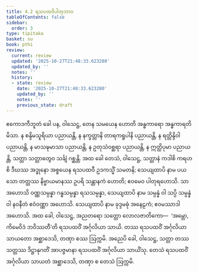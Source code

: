 ```yaml
---
title: 4.2 ရသပထဝိပါတုဘာဝ
tableOfContents: false
sidebar:
  order: 3
type: tipitaka
basket: su
book: pthi
review:
  current: review
  updated: '2025-10-27T21:48:33.623280'
  updated_by: ''
  notes: ''
  history:
  - state: review
    date: '2025-10-27T21:48:33.623280'
    updated_by: ''
    notes: ''
    previous_state: draft
---
```



<ReviewStatus review={frontmatter.review} showDetails={true} />

<HypothesisAnnotation frontmatter={frontmatter} />

<DynamicBreadcrumb />

<Division number="120" book="pthi" e="ch" v="8" p="70">

<Paragraph number="253" book="pthi">
ဧကောဒကီဘူတံ ခေါ ပန, ဝါသေဋ္ဌ, တေန သမယေန ဟောတိ အန္ဓကာရော အန္ဓကာရတိမိသာ. န စန္ဒိမသူရိယာ ပညာယန္တိ, န နက္ခတ္တာနိ တာရကရူပါနိ ပညာယန္တိ, န ရတ္တိန္ဒိဝါ ပညာယန္တိ, န မာသဍ္ဎမာသာ ပညာယန္တိ, န ဥတုသံဝစ္ဆရာ ပညာယန္တိ, န ဣတ္ထိပုမာ ပညာယန္တိ, သတ္တာ သတ္တာတွေဝ သင်္ချံ ဂစ္ဆန္တိ. အထ ခေါ တေသံ, ဝါသေဋ္ဌ, သတ္တာနံ ကဒါစိ ကရဟစိ ဒီဃဿ အဒ္ဓုနော အစ္စယေန ရသပထဝီ ဥဒကသ္မိံ သမတနိ; သေယျထာပိ နာမ ပယသော တတ္တဿ နိဗ္ဗာယမာနဿ ဥပရိ သန္တာနကံ ဟောတိ; ဧဝမေဝ ပါတုရဟောသိ. သာ အဟောသိ ဝဏ္ဏသမ္ပန္နာ ဂန္ဓသမ္ပန္နာ ရသသမ္ပန္နာ, သေယျထာပိ နာမ သမ္ပန္နံ ဝါ သပ္ပိ သမ္ပန္နံ ဝါ နဝနီတံ ဧဝံဝဏ္ဏာ အဟောသိ. သေယျထာပိ နာမ ခုဒ္ဒမဓုံ အနေဠကံ; ဧဝမဿာဒါ အဟောသိ. အထ ခေါ, ဝါသေဋ္ဌ, အညတရော သတ္တော လောလဇာတိကော—  ‘အမ္ဘော, ကိမေဝိဒံ ဘဝိဿတီ’တိ ရသပထဝိံ အင်္ဂုလိယာ သာယိ. တဿ ရသပထဝိံ အင်္ဂုလိယာ သာယတော အစ္ဆာဒေသိ, တဏှာ စဿ ဩက္ကမိ. အညေပိ ခေါ, ဝါသေဋ္ဌ, သတ္တာ တဿ သတ္တဿ ဒိဋ္ဌာနုဂတိံ အာပဇ္ဇမာနာ ရသပထဝိံ အင်္ဂုလိယာ သာယိံသု. တေသံ ရသပထဝိံ အင်္ဂုလိယာ သာယတံ အစ္ဆာဒေသိ, တဏှာ စ တေသံ ဩက္ကမိ.
</Paragraph>
</Division>